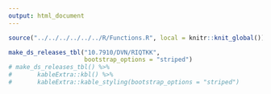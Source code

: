 ```yaml
---
output: html_document
---
```


```r
source("../../../../../../R/Functions.R", local = knitr::knit_global())
```

```r
make_ds_releases_tbl("10.7910/DVN/RIQTKK",
                     bootstrap_options = "striped")
# make_ds_releases_tbl() %>%
#       kableExtra::kbl() %>%
#       kableExtra::kable_styling(bootstrap_options = "striped")
```



